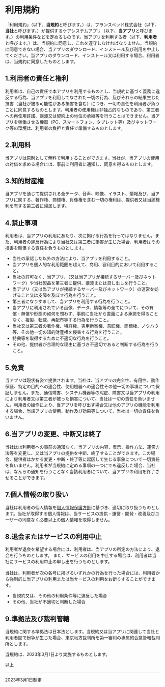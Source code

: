 # 利用規約

「利用規約」（以下、**当規約**と呼びます。）は、フランスベッド株式会社（以下、**当社**と呼びます。）が提供するケアシステムアプリ（以下、**当アプリ**と呼びます。）の利用条件などを定めるものです。当アプリを利用する者（以下、**利用者**と呼びます。）は、当規約に同意し、これを遵守しなければなりません。当規約に同意できない場合、当アプリのダウンロード、インストール及び利用を中止してください。当アプリのダウンロード、インストール又は利用する場合、利用者は、当規約に同意したものとします。

## 1.利用者の責任と権利

利用者は、自己の責任で本アプリを利用するものとし、当規約に基づく義務に違反する行為、当アプリを利用してなされた一切の行為、及びそれらの結果生じた損害（当社が被る可能性がある損害を含む）につき、一切の責任を利用者が負うことに同意するものとします。利用者の使用権は非独占的なものであり、第三者への再使用許諾、譲渡又は契約上の地位の承継等を行うことはできません。当アプリを稼働させる機器（PC、スマートフォン、タプレット等）及びネットワーク等の環境は、利用者の負担と責任で準備するものとします。

## 2.利用料

当アプリは原則として無料で利用することができます。当社が、当アプリの使用の対価を求める場合には、事前に利用者に通知し、同意を得るものとします。

## 3.知的財産権

当アプリを通じて提供される全データ、音声、映像、イラスト、情報及び、当アプリに関する、著作権、商標権、肖像権を含む一切の権利は、提供者又は当該権利を有する第三者に帰属します。

## 4.禁止事項

利用者は、当アプリの利用にあたり、次に掲げる行為を行ってはなりません。また、利用者の違反行為により当社又は第三者に損害が生じた場合、利用者はその損害を賠償する責任を負うものとします。

- 当社の承認した以外の方法により、当アプリを利用すること。
- 当アプリを個人的な利用範囲を超えて、商用、営利目的において利用すること。
- 当社の許可なく、当アプリ、（又は当アプリが接続するサーバー及びネットワーク）や当社製品を第三者に提供、譲渡または貸し出しを行うこと。
- 当アプリ（又は当アプリが接続するサーバー及びネットワーク）の運営を妨げること又は支障を及ぼす行為を行うこと。
- 第三者になりすまして、当アプリを利用する行為を行うこと。
- 当アプリに利用されている画像、データ、情報等の全てについて、その有償・無償や形態の如何を問わず、事前に当社から書面による承諾を得ることなく、複製、転載、再配布等する行為を行うこと。
- 当社又は第三者の著作権、特許権、実用新案権、意匠権、商標権、ノウハウ等、その他一切の知的財産権を侵害する行為を行うこと。
- 特典等を取得するために不適切な行為を行うこと。
- その他、提供者が合理的な理由に基づき不適切であると判断する行為を行うこと。

## 5.免責

当アプリは現状有姿で提供されます。当社は、当アプリの完全性、有用性、動作保証、特定の目的への適合性、使用機器への適合性その他一切の事項について保証しません。また、通信障害、システム機器等の瑕疵、障害又は当アプリの利用により利用者又は第三者が被った損害について、当社は一切の責任を負いません。利用者の操作により、当アプリを呼び出す場合又は他のアプリの機能を利用する場合、当該アプリの使用、動作及び効果等について、当社は一切の責任を負いません。

## 6.当アプリの変更、中断又は終了

当社はは利用者への事前の通知なく、当アプリの内容、表示、操作方法、運営方法等を変更し、又は当アプリの提供を中断、終了することができます。この場合、提供者はかかる変更・中断・終了等に起因して生じる事象について一切責任を負いません。利用者が当規約に定める事項の一つにでも違反した場合、当社は、なんらの通知を行うことなく当該利用者について、当アプリの利用を終了させることができます。

## 7.個人情報の取り扱い

当社は利用者の個人情報を[個人情報保護方針](https://www.francebed.co.jp/privacy.html)に基づき、適切に取り扱うものとします。当社が取得する個人情報は、当サービスの提供・運営・開発・改善及びユーザーの同意なく必要以上の個人情報を取得しません。

## 8.退会またはサービスの利用中止

利用者が退会を希望する場合には、利用者は、当アプリの所定の方法により、退会を行うものとします。
また、サービスの利用を中止する場合は、利用者は当社にサービスの利用中止の申し出を行うものとします。<br></br>
当社は、利用者が次の各号に掲げるいずれかの行為を行った場合には、利用者から強制的に当アプリの利用または当サービスの利用をお断りすることができます。

- 当規約又は、その他の利用条件等に違反した場合
- その他、当社が不適切と判断した場合

## 9.準拠法及び裁判管轄

当規約に関する準拠法は日本法とします。当規約又は当アプリに関連して当社と利用者間で紛争が生じた場合、東京地方裁判所を第一審判の専属的合意管轄裁判所とします。

当規約は、2023年3月1日より実施するものとします。

以上

---
2023年3月1日制定

